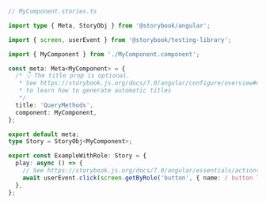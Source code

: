 ```ts
// MyComponent.stories.ts

import type { Meta, StoryObj } from '@storybook/angular';

import { screen, userEvent } from '@storybook/testing-library';

import { MyComponent } from './MyComponent.component';

const meta: Meta<MyComponent> = {
  /* 👇 The title prop is optional.
   * See https://storybook.js.org/docs/7.0/angular/configure/overview#configure-story-loading
   * to learn how to generate automatic titles
   */
  title: 'QueryMethods',
  component: MyComponent,
};

export default meta;
type Story = StoryObj<MyComponent>;

export const ExampleWithRole: Story = {
  play: async () => {
    // See https://storybook.js.org/docs/7.0/angular/essentials/actions#automatically-matching-args to learn how to setup logging in the Actions panel
    await userEvent.click(screen.getByRole('button', { name: / button label/i }));
  },
};
```
